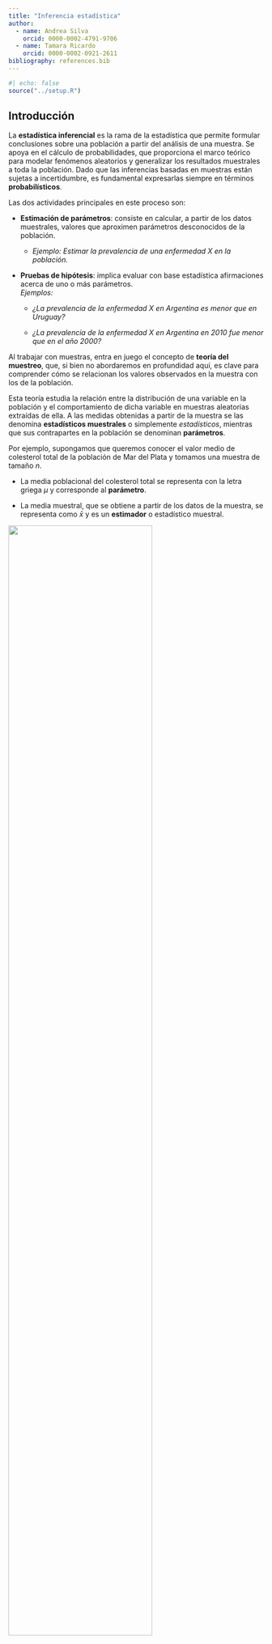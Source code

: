 ```yaml
---
title: "Inferencia estadística"
author: 
  - name: Andrea Silva
    orcid: 0000-0002-4791-9706
  - name: Tamara Ricardo
    orcid: 0000-0002-0921-2611
bibliography: references.bib
---
```


```r
#| echo: false
source("../setup.R")
```

## Introducción

La **estadística inferencial** es la rama de la estadística que permite formular conclusiones sobre una población a partir del análisis de una muestra. Se apoya en el cálculo de probabilidades, que proporciona el marco teórico para modelar fenómenos aleatorios y generalizar los resultados muestrales a toda la población. Dado que las inferencias basadas en muestras están sujetas a incertidumbre, es fundamental expresarlas siempre en términos **probabilísticos**.

Las dos actividades principales en este proceso son:

-   **Estimación de parámetros**: consiste en calcular, a partir de los datos muestrales, valores que aproximen parámetros desconocidos de la población.

    -   *Ejemplo: Estimar la prevalencia de una enfermedad X en la población.*

-   **Pruebas de hipótesis**: implica evaluar con base estadística afirmaciones acerca de uno o más parámetros.\
    *Ejemplos:*

    -   *¿La prevalencia de la enfermedad X en Argentina es menor que en Uruguay?*

    -   *¿La prevalencia de la enfermedad X en Argentina en 2010 fue menor que en el año 2000?*

Al trabajar con muestras, entra en juego el concepto de **teoría del muestreo**, que, si bien no abordaremos en profundidad aquí, es clave para comprender cómo se relacionan los valores observados en la muestra con los de la población.

Esta teoría estudia la relación entre la distribución de una variable en la población y el comportamiento de dicha variable en muestras aleatorias extraídas de ella. A las medidas obtenidas a partir de la muestra se las denomina **estadísticos muestrales** o simplemente *estadísticos*, mientras que sus contrapartes en la población se denominan **parámetros**.

Por ejemplo, supongamos que queremos conocer el valor medio de colesterol total de la población de Mar del Plata y tomamos una muestra de tamaño $n$.

-   La media poblacional del colesterol total se representa con la letra griega $\mu$ y corresponde al **parámetro**.

-   La media muestral, que se obtiene a partir de los datos de la muestra, se representa como $\bar{x}$ y es un **estimador** o estadístico muestral.

![](images/poblacion_muestra.svg){fig-align="center" width="75%"}

La **distribución muestral de un estadístico** es la distribución de todos los valores posibles que ese estadístico puede tomar al calcularse en muestras aleatorias del mismo tamaño extraídas de una misma población. Este concepto es central en la inferencia estadística, ya que permite cuantificar la incertidumbre asociada a las estimaciones.

Para comprender mejor qué es una distribución muestral y cómo se construye, pueden ver la siguiente videoclase:

➡️ [**Distribuciones Muestrales**](https://youtu.be/UgWW88s5vYQ)

Como construir una distribución muestral puede resultar muy laborioso cuando la población es grande, y directamente imposible si es infinita, se suelen utilizar aproximaciones basadas en la toma de un gran número de muestras aleatorias del mismo tamaño.

## Intervalos de Confianza (IC)

Una forma eficaz de abordar la inferencia estadística es a través de los **intervalos de confianza (IC)**, ya que, aunque son procedimientos inferenciales, están estrechamente vinculados con la estadística descriptiva.

Supongamos que queremos estimar la **media de colesterol** de la población de Mar del Plata. Sería inviable medir el colesterol de cada habitante, por lo que optamos por tomar una muestra de, por ejemplo, 100, 200 o 300 individuos (más adelante veremos cómo determinar el tamaño adecuado de la muestra). Debemos recordar que diferentes muestras producirán en general medias diferentes. Existe, por tanto, un grado de incertidumbre asociado. Si hiciéramos una estimación puntual, obtendríamos un solo valor, pero sin información sobre su variabilidad. No sabríamos qué tan cerca o lejos está nuestra estimación ($\bar{x}$) de la verdadera media poblacional ($\mu$).

El **intervalo de confianza** proporciona un rango de valores dentro del cual se espera que se encuentre el valor verdadero del parámetro poblacional, con un cierto nivel de confianza. A diferencia de la estimación puntual que proporciona un único valor numérico, el intervalo consta de dos valores entre los cuales se supone está contenido el parámetro estimado. Entonces, el intervalo de confianza puede expresarse como:

$$ IC = estimador~puntual \pm (coeficiente~de~confiabilidad) * (error~ estandar) $$

donde:

-   **Estimador puntual**:

    -   Para la media poblacional ($\mu$), se toma la media muestral($\bar{x}$).

    -   Para una proporción de la población ($p$), se toma la proporción muestral ($\hat{p}$).

-   **Coeficiente de confiabilidad:** Se relaciona con el nivel de confianza deseado (por ejemplo, 90%, 95% o 99%), y se expresa como $1 - \alpha$, es decir la probabilidad de que el parámetro se encuentre dentro del IC. Recordemos que el nivel de significancia ($\alpha$) es la probabilidad de que el parámetro no se halle dentro del IC y es un valor generalmente pequeño (por ejemplo, 0.1, 0.05 o 0.01) expresado como probabilidad o porcentaje (por ejemplo, 10%, 5% o 1%).

-   **Error estándar (SE):** Representa la variabilidad de la distribución muestral. Por ejemplo, para la media el error estándar se calcula como la raíz cuadrada de la varianza de la distribución muestral:

    $$ 
    SE = \frac{\sigma}{\sqrt{n}} 
    $$

    Donde $\sigma$ es la desviación estándar poblacional y $n$ el tamaño de la muestra. Si se estima un IC para una proporción, el error estándar es:

    $$ 
    SE = \sqrt{\frac{\hat{p}(1 - \hat{p})}{n}} 
    $$

El proceso se fundamenta en el Teorema del Límite Central (TCL), que establece que, para muestras suficientemente grandes, la distribución de $\bar{x}$ es aproximadamente normal, con media $\mu$ y varianza $\sigma^2/n$. Así, la variable tipificada:

$$ 
Z = \frac{\bar{x}-\mu}{\sigma} 
$$

sigue una distribución normal estándar (media 0 y desviación estándar 1), lo que permite calcular probabilidades y construir el IC.

En cualquier distribución normal:

-   Entre $\mu \pm \sigma$ se encuentra el 68% de los datos.

-   Entre $\mu \pm 2\sigma$ se encuentra el 95%.

-   Entre $\mu \pm 3\sigma$ se encuentra el 99%.

El siguiente gráfico ilustra lo explicado anteriormente:

```r
#| echo: false 
# Define región crítica 
crit_n <- limitRange <- function(fun, min, max) {   
  function(x) {     
    y <- fun(x)     
    y[x < min  |  x > max] <- NA     
    return(y)   
  }}  

# Gráfico base 
g1 <- tibble(x = c(-4, 4)) |>    
  
  # plot     
  ggplot(mapping = aes(x = x)) +      
  # curva normal  
  stat_function(fun = dnorm, linewidth = .8, color = pal[1]) +      
  # Región crítica 95%   
  geom_vline(xintercept = -1.96, lty = 2) +      
  geom_vline(xintercept = 1.96, lty = 2) +      
  # Tema   
  theme_minimal() +    
  theme(axis.text.x = element_text(face = "bold",                                     size = 11,                                    
                                   angle = 60))  
## Gráfico región crítica 
g1 +   
  # Sombreado   
  stat_function(fun = crit_n(dnorm, min = -1, max = 1),     
                geom = "area",      
                fill = pal[2],     
                alpha = 0.4) +      
  
  # Región crítica 68%   
  annotate(geom = "text",            
           label = "68%",            
           x = 0, y = .2) +      
  geom_vline(xintercept = -1, lty = 2) +      
  geom_vline(xintercept = 1, lty = 2) +     
  
  # Región crítica 95%    
  annotate(geom = "text",            
           label = "95%",            
           x = 0, y = .475) +      
  
  annotate("segment", x = -1.96, xend = 1.96, y = .45,     
           arrow = arrow(type = "closed",                    
                         ends = "both",                   
                         length = unit(.1, "inches"))) +    
  
  # Región crítica 99%   
  annotate(geom = "text",            
           label = "99%",            
           x = 0, y = .55) +      
  annotate("segment", x = -2.58, xend = 2.58, y = .525,      
           arrow = arrow(type = "closed",                   
                         ends = "both",                   
                         length = unit(.1, "inches"))) +
  
  geom_vline(xintercept = -2.58, lty = 2) +     
  geom_vline(xintercept = 2.58, lty = 2) +      
  
  # Etiquetas   
  scale_x_continuous(breaks = c(-Inf, -2.58, -1.96, -1,                                  0, 1, 1.96, 2.58, Inf),                     
                     labels = c("",                                 
                                expression(mu - 2.58 * sigma),  
                                expression(mu - 1.96 * sigma),  
                                expression(mu - sigma),           
                                expression(mu),           
                                expression(mu + sigma),       
                                expression(mu + 1.96 * sigma),                                 
                                expression(mu + 2.58 * sigma),  
                                "")) +     
  # Títulos   
  labs(x = "", y = "")
```

Sabemos que, independientemente de la localización de los valores, aproximadamente el **95%** de los valores posibles de $\bar{x}$ en la distribución muestral estarán a menos de dos desviaciones estándar de la media $\mu$. Es decir, el intervalo $\mu \pm 2\sigma$ contendrá el **95%** de los valores posibles de $\bar{x}$.

Supongamos que formamos intervalos a partir de todos los posibles valores de $\bar{x}$, calculados a partir de todas las muestras posibles de tamaño $n$ tomadas de la población de interés. Esto generará una gran cantidad de intervalos de la forma $\mu \pm  2\sigma$, todos con la misma amplitud, centrados en torno a una $\mu$ desconocida.

Aproximadamente el **95%** de estos intervalos tendrán sus centros dentro del intervalo $\mu \pm  2\sigma$. Cada uno de estos intervalos, que se encuentran dentro de $\mu \pm  2\sigma$, puede contener el valor verdadero de $\mu$.

```r
#| echo: false
# Gráfico
g1 + 
  # Región crítica 95% 
  annotate(geom = "text",            
           label = "(1 - alpha) == 0.95",           
           parse = T,            
           x = 0, y = .2) + 
  
  # x1   
  geom_vline(xintercept = 1, 
             lty = 3, 
             color = pal[2]) +     
  
  # x3   
  geom_vline(xintercept = 1.25, 
             lty = 3, 
             color = pal[3]) +      
  
  # x5   
  geom_vline(xintercept = 1.75, 
             lty = 3, 
             color = pal[4]) +      
  
  # mu   
  geom_vline(xintercept = 0, 
             lty = 2) + 
  
  # x2   
  geom_vline(xintercept = -1.5, 
             lty = 3, 
             color = pal[5]) +      
  
  # x4   
  geom_vline(xintercept = -1.25, 
             lty = 3, 
             color = pal[6]) + 
  
  # Anotaciones texto   
  annotate("segment", x = -1.96, xend = 0, y = .05,
           arrow = arrow(type = "closed", 
                         ends = "both",   
                         length = unit(.1, "inches"))) +    
  
  annotate(geom = "text",            
           label = expression(2*sigma*bar(x)),  
           x = -1, y = .075) +         
  
  annotate("segment", x = 1.96, xend = 0, y = .05,     
           arrow = arrow(type = "closed",                    
                         ends = "both",                   
                         length = unit(.1, "inches"))) +    
  
  annotate(geom = "text",            
           label = expression(2*sigma*bar(x)),            
           x = 1, y = .075) +       
  
  # Etiquetas   
  scale_x_continuous(breaks = c(-Inf, -1.96, -1.5, -1.25, 0, 
                                1, 1.25, 1.75, 1.96, Inf),   
                     labels = c("",
                                expression(alpha/2),  
                                expression(bar(x)[2]),  
                                expression(bar(x)[4]),  
                                expression(mu),  
                                expression(bar(x)[1]),
                                expression(bar(x)[3]),  
                                expression(bar(x)[5]),
                                expression(alpha/2), 
                                "")) +      
  
  # Títulos   
  labs(x = expression(bar(x)), y = "")
```

Finalmente, y basándonos en las propiedades de la distribución Normal, se puede deducir la expresión del IC:

$$ 
P(Z_{\alpha/2} < Z_{1-\alpha/2)} = 1 - \alpha 
$$ Reemplazando $Z$:

$$ 
P(Z_{\alpha/2} < \frac{\bar{x} - \mu}{\frac{\sigma}{\sqrt{n}}} < Z_{(1-\alpha/2)}) = 1-\alpha   
$$

Reordenando, la expresión del IC para la media queda:

$$ 
\bar{x} - Z_{\alpha/2}\sqrt{\frac{\sigma^2}{n}} < \mu < \bar{x} + Z_{\alpha/2}\frac{\sigma^2}{n}   
$$

### ¿Cómo se interpreta un IC?

Si hubiésemos tomado múltiples muestras del mismo tamaño de la población, en al menos $100 * (1 − \alpha)\%$ de las ocasiones el intervalo calculado contendría el parámetro poblacional real. Es decir, un IC al 95% implica que, a largo plazo, el 95% de los intervalos obtenidos a partir de muestras repetidas incluirán el valor verdadero del parámetro.

El producto del coeficiente de confiabilidad y el error estándar se denomina **precisión de la estimación** y es el componente responsable de la amplitud del IC. Recordemos que la fórmula general para construir un intervalo de confianza era:

$$ IC = estimador~puntual \pm (coeficiente~de~confiabilidad) * (error~ estandar) $$

Para el caso de la media:

-   **Aumento de la confiabilidad:** Si se incrementa el nivel de confianza, el coeficiente (por ejemplo, pasando de 1.96 a un valor mayor) aumenta, lo que a su vez incrementa la amplitud del IC.

-   **Reducción del error estándar:** Si se fija la confiabilidad (por ejemplo, al 95%), para disminuir la amplitud del IC es necesario reducir el error estándar. Dado que el error estándar de la media es:

    $$ SE = \frac{\sigma}{\sqrt{n}} $$

    y considerando que $\sigma$ es constante, la única forma de disminuir el error estándar es aumentando el tamaño muestral ($n$).

Surge entonces la pregunta: **¿qué tan grande debe ser** $n$?\
La respuesta dependerá de $\sigma$, del nivel de significación ($\alpha$) y de la amplitud deseada para el IC. La relación es:

$$ Amplitud = Z \frac{\sigma}{\sqrt{n}} \Longrightarrow n = \frac{Z^2\sigma^2}{Amplitud^2} \quad (Z = 1.96~si~\alpha = 0.05) $$

(En la práctica, $\sigma$ generalmente no se conoce, así que se usa su estimación muestral).

La expresión del error estándar varía según el parámetro a estimar. Hemos visto el caso de la media; si lo que se desea es calcular un IC para una proporción, recordemos que, para muestras grandes, la distribución de las proporciones de la muestra es aproximadamente normal de acuerdo con el TCL. En este caso:

-   La media de la distribución es la proporción real $p$

-   La varianza es $p(1-p)/n$, lo que nos lleva a que el error estándar es:

$$ 
SE = \sqrt{\frac{\hat{p}(1-\hat{p})}{n}}      
$$

y el IC para la proporción se expresa como:

$$ \hat{p} - Z_{1-\alpha/2}\sqrt{\frac{\hat{p}(1-\hat{p})}{n}} < p < \hat{p} + Z_{1-\alpha/2}\sqrt{\frac{\hat{p}(1-\hat{p})}{n}}  $$

Dado que un intervalo de confianza implica una declaración probabilística, su cálculo se fundamenta en las distribuciones muestrales de los estimadores y en el correspondiente error estándar. Aunque las fórmulas pueden parecer complejas, los paquetes estadísticos (como R) realizan estos cálculos automáticamente. Lo fundamental es comprender en qué depende la amplitud del IC (nivel de confianza, error estándar y tamaño muestral) y cómo cada uno de estos componentes influye en la precisión de la estimación.

Para profundizar y visualizar simulaciones sobre estos conceptos, pueden explorar recursos interactivos como:

➡️ [**Viendo la teoría: Una introducción visual a probabilidad y estadística**](https://seeing-theory.brown.edu/frequentist-inference/es.html#section2)

Además, existe un ejemplo práctico de cálculo de IC para la media utilizando la distribución $t$ de Student en el siguiente enlace:

➡️ [**Intervalos de confianza con R**](https://cballejo.github.io/R_Epi_Avanzada/Unidad2/IC/)

## Test de hipótesis

Aunque los estudios de corte transversal no se diseñan originalmente con grupos de comparación, en aquellos de carácter más analítico es frecuente establecer comparaciones. Por ejemplo, pueden surgir preguntas como:

> *¿La prevalencia de la enfermedad es mayor en mujeres, en determinados grupos etarios o en una provincia específica?*

Con esto en mente, revisaremos las herramientas que permiten comparar grupos mediante test o contrastes de hipótesis. El propósito de estos test es ofrecer al investigador una herramienta para tomar decisiones sobre la población a partir de la información obtenida en una muestra.

Antes de adentrarnos en la parte estadística, es importante distinguir entre dos tipos de hipótesis:

-   **Hipótesis de investigación:** Es la conjetura o suposición que motiva la investigación.

-   **Hipótesis estadística:** Es aquella que puede ser evaluada mediante técnicas estadísticas apropiadas.

En este texto nos centraremos en aclarar aspectos relativos a las hipótesis estadísticas, asumiendo que las hipótesis de investigación ya han sido discutidas previamente por los investigadores. Describiremos brevemente el razonamiento subyacente a estos test.

Los contrastes de hipótesis parten de una **hipótesis nula**, la cual afirma que los dos grupos comparados son iguales o, en otras palabras, que las diferencias observadas se deben únicamente al azar. Como ya se ha mencionado, la variabilidad intrínseca de cualquier muestra impide que la diferencia entre grupos sea exactamente cero.

El método estadístico nos permite cuantificar la diferencia entre grupos asumiendo que, si repitiésemos el experimento infinitas veces obtenemos todas las posibles muestras del tamaño indicado a partir de nuestras poblaciones (*distribución muestral*), las diferencias entre grupos "iguales" se distribuirían conforme a una curva teórica. Basándonos en las propiedades de esta distribución, podemos determinar un valor límite que comprende, por ejemplo, el 95% o el 99% de las diferencias esperadas. Si la diferencia observada entre las muestras supera este valor límite, se considera excesiva para ser atribuible al azar y, por tanto, se rechaza la hipótesis nula. Por el contrario, si la diferencia cae dentro del área del 95%, se concluye que la diferencia encontrada podría atribuirse al azar, y no habría evidencia que nos permita rechazar la hipótesis nula. En estos casos decimos que los grupos "no son diferentes" pero no "son iguales", ya que la variabilidad inherente impide probar una igualdad exacta.

Los contrastes de hipótesis se realizan generalmente bajo las siguientes condiciones:

-   Se asume a priori que la ley de distribución de la población es conocida.

-   Se extrae una muestra aleatoria de dicha población.

El conjunto de estas técnicas de inferencia se denomina **técnicas paramétricas**. Sin embargo, existen otros métodos, denominados **técnicas no paramétricas** o contrastes de distribuciones libres, que no requieren estimar parámetros ni suponer una ley de probabilidad específica para la población. Algunos de estos métodos serán desarrollados más adelante en este módulo.

Es importante señalar que los contrastes de hipótesis se utilizan no solo en estudios transversales, sino con mayor frecuencia en diseños en los que *a priori* existen grupos de comparación, como en estudios de casos y controles, cohortes, ensayos clínicos, entre otros. Desarrollaremos aquí la teoría que los sustenta y los utilizaremos a lo largo de todo el curso.

### Estructura del test de hipótesis

Los componentes básicos de cualquier test de contraste de hipótesis son:

-   **Hipótesis nula** ($H_0$): Afirma que no existe diferencia entre los grupos que se comparan, es decir, que las variaciones observadas se deben únicamente al azar.

-   **Hipótesis alternativa** ($H_1$): Es la conjetura o suposición que plantea el investigador, estableciendo que sí existe una diferencia entre los grupos. Generalmente es complementaria de la $H_0$.

-   **Estadístico de prueba**: Es el valor calculado a partir de los datos muestrales que se utiliza para tomar la decisión sobre la $H_0$. Cada tipo de problema tiene un estadístico adecuado, cuya magnitud, al compararse con su distribución muestral (por ejemplo, la distribución normal estándar en el caso del estadístico $Z$), permite determinar si las diferencias observadas son atribuibles al azar.

-   **Valor crítico o Región crítica**: La región crítica se establece en función del nivel de significación ($\alpha$) y consiste en el conjunto de valores extremos del estadístico de prueba que, de ser alcanzados, llevarían a rechazar la $H_0$. Todos los posibles valores del estadístico se ubican en el eje horizontal de la gráfica de su distribución, y la región crítica delimita aquellos valores que son muy poco probables bajo la hipótesis nula.

    ```r
    #| echo: false
    ## Define región crítica
    crit_n <- limitRange <- function(fun, min, max) {
      function(x) {
        y <- fun(x)
        y[x < min  |  x > max] <- NA
        return(y)
      }}

    ## Gráfico base
    g1 <- tibble(x = c(-4, 4)) |> 
      
      ggplot(mapping = aes(x = x)) +
      
      # Curva normal
      stat_function(fun = dnorm, size = 1) +
      
      # línea mu
      geom_vline(xintercept = 0) +
      
      # Tema
      labs(x = NULL, y = NULL) +
      theme_minimal() +
      theme(axis.text.x = element_text(face = "bold", 
                                       size = 11))

    ## Gráfico región crítica
    g1 + 
      # Sombreado
      stat_function(fun = crit_n(dnorm, min = 1.645, max = Inf), 
                    geom = "area", 
                    fill = pal[2], alpha = 0.7) +
      
      # Región crítica
      annotate(geom = "text", 
               label = "zona de rechazo", x = 3, y = .1) +
      
      # Líneas región crítica
      geom_vline(xintercept = 1.645, lty = 2) +
      
      
      # Etiquetas
      scale_x_continuous(breaks = c(-Inf, 0, 1.645, Inf),
                         labels = c("", "", "valor crítico",""))
    ```

    La regla de decisión es la siguiente:

    -   Si el valor del estadístico de prueba calculado a partir de la muestra cae en la región crítica, se rechaza la $H_0$​ y se concluye que las diferencias observadas son **estadísticamente significativas**.
    -   Si el valor no cae en la región crítica, no se rechaza la $H_0$​; esto indica que las diferencias entre lo observado y lo esperado pueden explicarse por el azar. Es decir, **no son estadísticamente significativas**.

-   **Nivel de significación** ($\alpha$): Es la probabilidad de cometer un error tipo I, es decir, rechazar $H_0$ cuando es verdadera. Este valor, elegido por el investigador (comúnmente 5% o 1%), determina el límite entre la región de no rechazo y la región crítica.

-   **Valor *p***: Es una medida de qué tan probable son los resultados de la muestra, considerando que $H_0$ sea verdadera.

    -   Un valor $p$ muy pequeño indica que es muy poco probable obtener los resultados observados para el estadístico muestral si $H_0$ fuese cierta, por lo que debemos rechazarla.

    -   Esto significa que si el valor $p \leq \alpha$, es posible rechazar $H_0$; mientras que si $p > \alpha$, no es posible rechazar la hipótesis nula.

    Por ejemplo, si en un test de contraste de dos proporciones se obtiene un estadístico $Z= 3,034$ y un valor $p = 0.0024$, esto significa que la probabilidad de obtener un valor de $Z$ de 3.034 o mayor, suponiendo que $H_0$ es cierta, es del 0.24%. Dado que este valor es mucho menor que un nivel de significación del 5% (o incluso del 1%), se rechaza $H_0$ y se concluye que la diferencia observada es estadísticamente significativa. En otras palabras, si bajo un supuesto dado, la probabilidad de un suceso observado particular es excepcionalmente pequeña, concluimos que el supuesto probablemente es incorrecto (*regla del suceso infrecuente*).

### Tipos de contrastes

Los contrastes de hipótesis se clasifican según la forma de la hipótesis alternativa ($H_1$). Esta clasificación determina si la prueba es **unilateral** de cola izquierda o derecha) o **bilateral** (de dos colas). Siendo las colas de la distribución las regiones extremas limitadas por los valores críticos.

#### Test de cola izquierda

La hipótesis alternativa plantea que la media del primer grupo es significativamente **menor** que la del segundo:

$$
H_1: \mu_1 < \mu_2
$$

La región crítica se encuentra en el extremo izquierdo de la distribución. Todo el área crítica tiene un tamaño $\alpha$ con un valor crítico de $-1,645$.

```r
#| echo: false
# Test cola izquierda
tibble(x = c(-4, 4)) |> 
  
  # Plot  
  ggplot(mapping = aes(x = x)) +
  
  # Curva normal
  stat_function(fun = dnorm, linewidth = 1) +
  
  # Sombreado
  stat_function(fun = crit_n(dnorm, min = -1.645, max = Inf),
                geom = "area", 
                fill = pal[4], 
                alpha = 0.4) +
  
  stat_function(fun = crit_n(dnorm, min = -Inf, max = -1.645), 
                geom = "area", 
                fill = pal[2], 
                alpha = 0.7) +
  
  # Región crítica
  annotate(geom = "text", 
           label = "Rechazo H0\n α = 0,05",
           x = -3, 
           y = .1) +
  
  # Líneas región crítica
  geom_vline(xintercept = -1.645, lty = 2) +
  
  scale_x_continuous(breaks = c(-Inf, -1.645, 0, Inf)) +
  
  # Títulos
  labs(x = "Z-score", y = "") +
  
  # Tema
  theme_minimal() + 
  
  theme(axis.text = element_text(face = "bold", size = 12))
```

#### Test de cola derecha

La hipótesis alternativa establece que la media del primer grupo es significativamente **mayor** que la del segundo:

$$ H_1: \mu_1 > \mu_2 $$

La región crítica se concentra en el extremo derecho de la distribución y toda el área crítica tiene un tamaño $\alpha$ con un valor crítico de $1,645$.

```r
#| echo: false
# Test cola derecha
tibble(x = c(-4, 4)) |> 
  
  # Plot  
  ggplot(mapping = aes(x = x)) +
  
  # Curva normal
  stat_function(fun = dnorm, linewidth = 1) +
  
  # Sombreado
  stat_function(fun = crit_n(dnorm, min = -Inf, max = 1.645),
            geom = "area", 
            fill = pal[4], 
            alpha = 0.4) +
  
  stat_function(fun = crit_n(dnorm, min = 1.645, max = Inf), 
            geom = "area", 
            fill = pal[2], 
            alpha = 0.7) +
  
  # Región crítica
  annotate(geom = "text", 
           label = "Rechazo H0\n α = 0,05",
           x = 3, 
           y = .1) +
  
  # Líneas región crítica
  geom_vline(xintercept = 1.645, lty = 2) +
  
  scale_x_continuous(breaks = c(-Inf, 1.645, 0, Inf)) +
  
  # Títulos
  labs(x = "Z-score", 
   y = "") +
  
  # Tema
  theme_minimal() + 
  
  theme(axis.text = element_text(face = "bold", size = 12))
```

#### Pruebas bilaterales

La hipótesis alternativa afirma que existen diferencias entre los grupos, **sin especificar la dirección**:

$$
H_1: \mu_1 \neq \mu_2
$$

La región crítica se divide entre ambos extremos de la distribución, con valores críticos de $\pm 1,96$. El nivel de significación total ($\alpha$) se reparte en partes iguales entre las dos colas ($\alpha/2$ en cada una), lo que implica un 2,5% de probabilidad en cada cola si $H_0$ es verdadera.

```r
#| echo: false
# Test 2 colas
tibble(x = c(-4, 4)) |> 
  
  # Plot  
  ggplot(mapping = aes(x = x)) +
  
  # Curva normal
  stat_function(fun = dnorm, 
                linewidth = 1) +
  
  # Sombreado centro
  stat_function(fun = crit_n(dnorm, min = -1.96, max = 1.96),
                geom = "area", 
                fill = pal[4], 
                alpha = 0.4) +
  
  # Sombreado región crítica
  stat_function(fun = crit_n(dnorm, min = -Inf, max = -1.96), 
                geom = "area", 
                fill = pal[2], 
                alpha = 0.7) +
  
  stat_function(fun = crit_n(dnorm, min = 1.96, max = Inf), 
                geom = "area", 
                fill = pal[2], 
                alpha = 0.7) +
  
  # Texto región crítica
  annotate(geom = "text", 
           label = "Rechazo H0\n α = 0,025",
           x = -3, 
           y = .1) +
  
  annotate(geom = "text",
           label = "Rechazo H0\n α = 0,025",
           x = 3, 
           y = .1) +
  
  # Líneas región crítica
  geom_vline(xintercept = -1.96, lty = 2) +
  
  geom_vline(xintercept = 1.96, lty = 2) +
  
  scale_x_continuous(breaks = c(-Inf, -1.96, 0, 1.96, Inf)) +
  
  # Títulos
  labs(x = "Z-score", 
       y = ""
       ) +
  
  theme_minimal() + 
  theme(axis.text = element_text(face = "bold", size = 12))
```

### Errores

Al utilizar el razonamiento de los contrastes de hipótesis, existen dos tipos principales de errores que podemos cometer:

-   **Error tipo I** ($\alpha$): Ocurre cuando el investigador rechaza la hipótesis nula ($H_0$) siendo esta verdadera en la población y se concluye erróneamente que existe una diferencia cuando en realidad no la hay. Se suele eligir un valor pequeño de $\alpha$ (0.01, 0.05 y 0.10) para hacer que la probabilidad de rechazo de $H_0$ sea pequeña.

-   **Error tipo II (**$\beta$): Ocurre cuando el investigador no rechaza la $H_0$ siendo esta falsa en la población, es decir, se falla en detectar una diferencia real. Generalmente $\beta$ es mayor que $\alpha$, pero su valor real se desconoce en la práctica.

Es importante notar que, una vez que se realiza el procedimiento de prueba, no es posible saber con certeza si se ha cometido alguno de estos errores, ya que se desconoce el verdadero estado de la realidad. Sin embargo, al fijar un $\alpha$ pequeño, se busca asegurar que, en caso de rechazar la $H_0$, la probabilidad de haber cometido un error Tipo I sea baja.

En resumen, al interpretar los resultados de un test de hipótesis:

-   **Si se rechaza la** $H_0$: se asume que la probabilidad de haber cometido un error Tipo I es baja (debido al valor pequeño de $\alpha$).

-   **Si no se rechaza la** $H_0$: se desconoce el riesgo real de un error Tipo II, pero es importante tener en cuenta que, en muchas situaciones, este riesgo es mayor que el de un error Tipo I.

La tabla que se presenta a continuación resume las posibles situaciones a las que nos enfrentamos con los test de hipótesis:

```r
#| echo: false
# Datos
tibble(
  " " = c("H0 es cierta",
         "H0 es falsa"),
  "No rechazar H0" = c("Correcto (1-α)",
                       "Error tipo II (β)"),
  "Rechazar H0" = c("Error tipo I (α)",
                    "Correcto (1-β)")
) |> 
  
  # Tabla
  kbl_format() |> 
  column_spec(1, background = "#2f2e4e", color = "white", bold = TRUE)
```

Para quienes están familiarizados con el ámbito del diagnóstico, existe una clara analogía entre los falsos positivos y falsos negativos en las pruebas diagnósticas y, respectivamente, el error Tipo I y el error Tipo II en los contrastes de hipótesis.

Hemos discutido el significado de $\alpha$ (error Tipo I); ahora veamos qué implica $\beta$. Recordemos que el error Tipo II es análogo a los falsos negativos de las pruebas diagnósticas: es la probabilidad de no detectar una diferencia cuando, en realidad, ésta existe. En otras palabras, $\beta$ es la probabilidad de no rechazar la hipótesis nula ($H_0$​) siendo esta falsa.

A diferencia de $\alpha$ que se fija en un único valor y es determinado por el investigador, $\beta$ varía según el valor real del parámetro en estudio. Por ejemplo, si consideramos la hipótesis nula $H_0: \mu_1 - \mu_2 = 0$, habrá un valor de $\beta$ para cada posible diferencia entre $\mu_1$​ y $\mu_2$ cuando el valor real no sea cero. La probabilidad de detectar correctamente una diferencia real - es decir, de obtener un resultado estadísticamente significativo cuando la diferencia existe- se denomina **potencia estadística** y se expresa como $1-\beta$.

Los contrastes de hipótesis no son exclusivos de los estudios transversales; por el contrario, su uso es más común en estudios analíticos que involucran grupos de comparación, tales como estudios de casos y controles, cohortes o ensayos clínicos. Por ejemplo, en un ensayo clínico que evalúa dos tratamientos, la potencia estadística refleja la capacidad del estudio para identificar un efecto real del tratamiento.

Es deseable que la potencia del estudio sea lo mayor posible, ya que esto incrementa la probabilidad de detectar diferencias verdaderas. Sin embargo, no es posible minimizar ambos errores simultáneamente ya que al disminuir $\alpha$ (es decir, al ser más exigentes para rechazar la $H_0$​), $\beta$ tiende a aumentar, y viceversa. En los contrastes, la hipótesis privilegiada es $H_0$ que solo será rechazada cuando la evidencia de su falsedad supere el umbral del $1-\alpha$. Esto significa que, a menos que la evidencia en contra de $H_0$ sea muy significativa, se opta por no rechazarla. Lo ideal a la hora de definir un test es encontrar un compromiso entre $\beta$ y $\alpha$.

```r
#| echo: false
tibble(x = c(-6, 6)) |> 
  
  ggplot(mapping = aes(x = x)) +
  
  # Curva normal H0
  stat_function(fun = dnorm, 
                size = 1, aes(color = "H0")) +
  
  # Curva normal H1
  stat_function(fun = dnorm, args = list(mean = 2, sd = 1),
                size = 1, aes(color = "H1")) +
  
  # Línea vertical
  geom_vline(xintercept = 1, lty = 2) +
  
  # Anotación de alfa
  annotate("text", 
           x = 3, 
           y = 0.05, 
           label = "paste('Riesgo ', alpha)", 
           parse = T) +
  
  annotate(geom = "segment",
            arrow = arrow(type = "closed",
                          length = unit(.1, "inches")),
           x = 3, xend = 2,
           y = 0.045, yend = 0.01) +
 
  # Anotación de beta
  annotate(geom = "text",
           x = -1, y = 0.05,
           label = "paste('Riesgo ', beta)",
           parse = T) +
  
   annotate(geom = "segment",
            arrow = arrow(type = "closed",
                          length = unit(.1, "inches")),
           x = -1, xend = 0,
           y = 0.045, yend = 0.01) +
  
  # Etiquetas
  annotate(geom = "text",
           x = 5, y = 0.3,
           label = "Test de una sola cola: \n B > A \n (Z = 1.645)") +
  
  # Breaks eje X
  scale_x_continuous(breaks = c(-Inf, 0, 2, Inf),
                     labels = c("", 
                                expression(1 - alpha),
                                expression(1 - beta),
                                "")) +
  # Colores
  scico::scale_color_scico_d(palette = "tokyo", end = .75) +
  
  # Tema
  labs(x = NULL, y = NULL) +
  theme_minimal() +
  theme(axis.text.x = element_text(face = "bold", size = 11),
        legend.title = element_blank())
```

Mientras que para tests bilaterales:

```r
#| echo: false
tibble(x = c(-7, 7)) |> 
  
  ggplot(mapping = aes(x = x)) +
  
  # Curva normal H0
  stat_function(fun = dnorm, 
                size = 1, aes(color = "H0")) +
  
  # Curva normal H1
  stat_function(fun = dnorm, args = list(mean = 3, sd = 1),
                size = 1, aes(color = "H1")) +
  
  stat_function(fun = dnorm, args = list(mean = -3, sd = 1),
                size = 1, aes(color = "H1")) +
  
  # Área de superposición entre H0 y H1 (media = 3)
  stat_function(
    fun = function(x) {
      pmin(dnorm(x), dnorm(x, mean = 3, sd = 1))
    },
    geom = "area",
    fill = pal[7], alpha = 0.5) +
  
  # Área de superposición entre H0 y H1 (media = -3)
  stat_function(
    fun = function(x) {
      pmin(dnorm(x), dnorm(x, mean = -3, sd = 1))
    },
    geom = "area",
    fill = pal[7], alpha = 0.5) +
  
  # Líneas verticales
  geom_vline(xintercept = -2.5, lty = 2) +
  
  geom_vline(xintercept = 2.5, lty = 2) +
  
  # Anotación de beta izq
  annotate(geom = "text",
           x = -4, y = 0.05,
           label = "paste('Riesgo ', beta)",
           parse = T) +

   annotate(geom = "segment",
            arrow = arrow(type = "closed",
                          length = unit(.1, "inches")),
           x = -3, xend = -1,
           y = 0.045, yend = 0.01) +
  
  # Anotación de beta der
  annotate(geom = "text",
           x = 4, y = 0.05,
           label = "paste('Riesgo ', beta)",
           parse = T) +

   annotate(geom = "segment",
            arrow = arrow(type = "closed",
                          length = unit(.1, "inches")),
           x = 3, xend = 1,
           y = 0.045, yend = 0.01) +
  
  # Anotación de alfa izq
  annotate(geom = "text",
           x = -4, y = 0.025,
           label = "paste('Riesgo ', alpha)",
           parse = T) +

   annotate(geom = "segment",
            arrow = arrow(type = "closed",
                          length = unit(.1, "inches")),
           x = -3.5, xend = -2.75,
           y = 0.02, yend = 0.01) +
  
  # Anotación de alfa der
  annotate(geom = "text",
           x = 4, y = 0.025,
           label = "paste('Riesgo ', alpha)",
           parse = T) +

   annotate(geom = "segment",
            arrow = arrow(type = "closed",
                          length = unit(.1, "inches")),
           x = 3.5, xend = 2.75,
           y = 0.02, yend = 0.01) +

  # Etiquetas
  annotate(geom = "text",
           x = 5, y = 0.3,
           label = "B > A \n (Z = 1.96)") +
  
  annotate(geom = "text",
           x = -5, y = 0.3,
           label = "B < A \n (Z = -1.96)") +

  # Breaks eje X
  scale_x_continuous(breaks = c(-Inf, -3, 3, Inf),
                     labels = c("",
                                expression(alpha/2 == 0.025),
                                expression(alpha/2 == 0.025),
                                "")) +
  # Colores
  scico::scale_color_scico_d(palette = "tokyo", end = .75) +
  
  # Tema
  labs(x = NULL, y = NULL) +
  theme_minimal() +
  theme(axis.text.x = element_text(face = "bold", size = 11),
        legend.title = element_blank())
```

Finalmente, podemos decir que la potencia estadística ofrece un segundo mecanismo de seguridad en un contraste de hipótesis. Es como contar con una protección adicional en la toma de decisiones: si solo dispusiéramos del nivel de significación ($\alpha$), tendríamos menos garantías. Al incorporar la potencia ($1-\beta$) agregamos un segundo control. Por ello, en un contraste no basta con tener un valor *p* pequeño; también se necesita una potencia alta, que en la práctica suele fijarse en un 80% (es decir, $1 - \beta = 0.8$).\
Por otro lado, cuando existe una diferencia real —o un efecto real de una terapia, o una verdadera diferencia entre dos fármacos—, la **magnitud** de ese efecto influye en la facilidad para detectarlo. Los efectos grandes son más fáciles de identificar que los pequeños. Para estimar la potencia de una prueba, debemos especificar el **efecto mínimo** que valga la pena identificar.

La potencia de un test estadístico depende de tres factores que actúan de manera interrelacionada:

-   El **riesgo de error** que se tolerará al rechazar la hipótesis de ausencia de efecto o diferencia ($\alpha$).

-   La **dimensión de la diferencia** que se desea identificar en relación con la variabilidad en las poblaciones.

-   El **tamaño de la muestra**.

Del mismo modo que en un problema de estimación se necesita una idea de la magnitud a estimar y del error aceptable para definir el tamaño de la muestra, en un contraste de hipótesis se requiere conocer el **tamaño del efecto** que se quiere detectar. Así, el tamaño muestral se determina en función del nivel de confianza y de la potencia de la prueba, además de otros aspectos relacionados con el diseño y la prueba estadística elegida.

En epidemiología, una de las situaciones más frecuentes al diseñar un estudio es el cálculo del tamaño muestral para un **nivel de confianza del 95%** y una **potencia del 80%**, que, como se mencionó, es un nivel de potencia alto y que además permite manejar un $\alpha$ relativamente bajo. El lenguaje **R** cuenta con diversas funciones para **calcular y visualizar** la relación entre tamaño muestral, potencia, tamaño del efecto y nivel de confianza, facilitando el diseño de estudios con un adecuado balance entre la probabilidad de detectar diferencias reales y la de controlar errores estadísticos.

Por ejemplo, la función `pwr.t.test()` del paquete `pwr` [@pwr], calcula la potencia para pruebas $t$ de Student de medias (para una muestra, dos muestras y muestras pareadas), basado en el tamaño de la muestra, el nivel de confianza y el tamaño de efecto:

```r
#| eval: false
pwr.t.test(n, d, sig.level = 0.05, power, type, alternative)
```

Donde:

-   `n`: Número de observaciones para cada grupo.

-   `d`: tamaño de efecto ($d$ de Cohen) - diferencia (estandarizada) entre grupos.

    > *Nota:* La $d$ de Cohen representa las desviaciones estándar que separan dos o más grupos. Por ejemplo: $d_{Cohen} = 0.5$ representa que la diferencia entre grupo experimental y muestral es de media desviación estándar. Cohen sugirió (provisoriamente) que 0.2 es un tamaño de efecto pequeño, 0.5 es mediano y 0.8 es grande,

-   `sig.level`: nivel de significación (probabilidad del error de tipo I).

-   `power`: potencia del test (1 menos la probabilidad del error tipo II).

-   `type`: tipo de test (`"two.sample"`, `"one.sample"`, `"paired"`).

-   `alternative`: palabra que especifica la hipotesis alternativa, debe ser `"two.sided"` (predeterminado), `"greater"` or `"less"`.

La función se ejecuta incorporando todos los argumentos obligatorios (`d`,`n`, `power` y `sig.level`) menos el que se quiere calcular. En ese caso se iguala a `NULL` o se omite.

Supongamos que queremos conocer el tamaño de la muestra para detectar diferencias en la media de la hemoglobina glicosilada entre dos grupos de pacientes con tratamientos de control de la diabetes distintos. Aceptamos un nivel de efecto convencional de una pequeña desviación ($d_{Cohen} = 0.2$), una potencia del 80% y una significación habitual de 0,05.

Cargamos el paquete requerido:

```r
library(pwr)
```

Calculamos el tamaño de muestra:

```r
pwr.t.test(d = 0.2, 
           power = 0.8,
           sig.level = 0.05, 
           type = "two.sample", 
           alternative = "two.sided")
```

También podemos graficar la salida:

```r
pwr.t.test(d = 0.2, 
           power = 0.8,
           sig.level = 0.05, 
           type = "two.sample", 
           alternative = "two.sided") |> 
  plot()
```

Observamos que, si por ejemplo tomásemos una muestra de 300 individuos por grupo, la potencia del estudio con ese tamaño de efecto y nivel de significación del 0,05 sería aproximadamente de 68%.

### ¿Qué test se debe aplicar en cada caso?

Hemos discutido la mecánica general de los test de hipótesis. Ahora, nos centraremos en orientarnos sobre qué test aplicar en cada situación. Aunque existe un desarrollo teórico detrás de cada caso, aquí nos quedaremos con ciertas reglas prácticas.

Para sistematizar los contrastes de hipótesis, es útil responder dos preguntas fundamentales:

-   **¿Qué tipo de variable dependiente tengo?**\
    La variable resultado puede ser cuantitativa, cualitativa, de tiempo hasta un evento, etc.

-   **¿Qué se está comparando?**\
    Esto se traduce en evaluar el tipo de experimento: ¿se comparan dos grupos o más? ¿Son muestras independientes o relacionadas (por ejemplo, medidas en el mismo grupo antes y después de una intervención)?

#### Variable resultado cuantitativa

Cuando la variable de interés es cuantitativa, la comparación de grupos generalmente se traduce en comparar las medias de dichos grupos. En este contexto, se deben responder una tercera pregunta y es si dicha variable se *distribuye normalmente*, porque si no fuera así, debemos recurrir a los contrastes *no paramétricos*.

> En la [**siguiente sección**](04_normalidad_heterocedasticidad.qmd) detallaremos las pruebas de normalidad y heterogeneidad de varianzas y su aplicación en R.

Por ejemplo, para comparar dos grupos se plantearía:

-   $H_0: \mu_1 = \mu_2$ (o su equivalente $\mu_1 - \mu_2 = 0$)
-   $H_1: \mu_1 \neq \mu_2$ (contraste bilateral) o bien $\mu_1 < \mu_2$ o $\mu_1 > \mu_2$ (contrastes unilaterales).

Se calcula el estadístico de prueba (por ejemplo, $t$ de Student o $Z$, según el tamaño de la muestra y si se conoce la varianza poblacional), se determina la región de rechazo y, finalmente, si $p < \alpha$ rechazo $H_0$ y si $p >  \alpha$ no rechazo $H_0$.

A continuación presentamos un esquema que sirve de guía para potenciales situaciones:

```dot
//| echo: false
digraph G {
    rankdir = LR
    node [shape = box, style = filled, fontname = "Calibri", color = none]

    n1 [label = "Variable respuesta \n cuantitativa", 
    fillcolor = "#1B0D33", 
    fontcolor = "white"]
    
    A [label = "Comparación de grupos", 
    fillcolor = "#65394C",
    fontcolor = "white"]
    
    B [label = "Distribución normal", 
    fillcolor = "#65394C",
    fontcolor = "white"]
    
    C [label = "Comparación antes y después \n de un tratamiento", 
    fillcolor = "#94CB78"]
    
    D [label = "Distribución normal", 
    fillcolor = "#94CB78"]
    
    b1[label = "t de Student", 
    fillcolor = "grey", 
    fontcolor = "white"]
    
    b2[label = "Mann-Whitney",
    fillcolor = "grey", 
    fontcolor = "white"]
    
    b3[label = "ANOVA", 
    fillcolor = "grey", 
    fontcolor = "white"]
    
    b4[label = "Kruskal-Wallis",
    fillcolor = "grey", 
    fontcolor = "white"]
    
    d1[label = "t de Student \n (datos apareados)",
    fillcolor = "grey", 
    fontcolor = "white"]
    
    d2[label = "Wilcoxon",
    fillcolor = "grey", 
    fontcolor = "white"]
    
    d3[label = "ANOVA \n (medidas repetidas)", 
    fillcolor = "grey", 
    fontcolor = "white"]
    
    d4[label = "Friedman",
    fillcolor = "grey", 
    fontcolor = "white"]
    
    n1 -> A -> B
    n1 -> C -> D
    B -> b1 [label = "Si (2 grupos)"]
    B -> b2 [label = "No (2 grupos)"]
    B -> b3 [label = "Si (3+ grupos)"]
    B -> b4 [label = "No (3+ grupos)"]
    
    D -> d1[label = "Si (mismo grupo)"]
    D -> d2[label = "No (mismo grupo)"]
    D -> d3[label = "Si (2+ grupos)"]
    D -> d4[label = "No (2+ grupos)"]

}
```

Hay algo más que los estadísticos nos “obligan” a considerar en el caso que compare medias independientes y se haya verificado la normalidad de la distribución, y se trata de considerar si las varianzas de las poblaciones que comparo son iguales o diferentes. El algoritmo de resolución es el siguiente:

```dot
//| echo: false
digraph G {
    # rankdir=LR;
    node [shape = box, style = filled, fontname = "Calibri", color = none]

    A [label = "Comparo medias", 
    fillcolor = "#1B0D33", 
    fontcolor = "white"]
    
    B [label = "Muestras independientes", 
    fillcolor = "#65394C", 
    fontcolor = "white"]
    
    C [label = "Muestras pareadas", 
    fillcolor = "#94CB78", 
    fontcolor = "black"]
    
    b1 [label = "Varianzas conocidas",
    fillcolor = "#65394C", 
    fontcolor = "white"]
    
    b2 [label = "Prueba Z (normal)",
    fillcolor = "#65394C", 
    fontcolor = "white"]
    
    b3 [label = "Prueba t", 
    fillcolor = "#65394C", 
    fontcolor = "white"]
    
    c1 [label = "Mismo tamaño de muestra", 
    fillcolor = "#94CB78", 
    fontcolor = "black"]
    
    c2 [label = "Prueba t", 
    fillcolor = "#94CB78", 
    fontcolor = "black"]

    A -> B
    A -> C

    B -> b1
    b1 -> b2 [label = "Sí"]
    b1 -> b3 [label = "No"]

    C -> c1
    c1 -> c2
}
```

Cuando trabajamos con muestras independientes, a menudo nos encontramos en el escenario de *varianzas desconocidas*. Esto nos obliga a realizar, de manera previa, un test de homogeneidad de varianzas para determinar si se puede asumir que son iguales o si, por el contrario, difieren. La razón es que, aunque se utiliza el estadístico $t$ de Student para comparar las medias, su cálculo y la forma en que se distribuye varían en función de si las varianzas de los grupos son iguales o no.

#### Variable resultado cualitativa

Cuando la variable dependiente es cualitativa (categórica), como por ejemplo Enfermo (Sí/No) o Expuesto (Sí/No), la comparación de grupos no se basa en medias, sino en **proporciones**. Para ello, se utilizan pruebas estadísticas específicas según el número de grupos y el diseño del estudio.

A continuación, presentamos una guía análoga a la anterior:

```dot
//| echo: false
digraph G {
    # rankdir = LR
    node [shape = box, style = filled, fontname = "Calibri", color = none]

    n1 [label = "Variable respuesta \n cualitativa", 
    fillcolor = "#1B0D33", 
    fontcolor = "white"]
    
    A [label = "Comparación de grupos", 
    fillcolor = "#65394C", 
    fontcolor = "white"]
    
    B [label = "n > 30 y frecuencia \n por grupo >= 5",
    fillcolor = "#65394C", 
    fontcolor = "white"]
    
    C [label = "Comparación antes y después \n de un tratamiento", 
    fillcolor = "#94CB78"]
    
    D [label = "Mismo grupo \n (dos categorías)", 
    fillcolor = "#94CB78"]
    
    E [label = "Varios grupos \n (n >= 4 y k >= 24)",
    fillcolor = "#94CB78"]
    
    b1[label = "test de proporciones/ \n Chi-cuadrado", 
    fillcolor = "grey", 
    fontcolor = "white"]
    
    b2[label = "test exacto de Fisher", 
    fillcolor = "grey", 
    fontcolor = "white"]
    
    d1[label = "Mc Nemar", 
    fillcolor = "grey", 
    fontcolor = "white"]
    
    e1[label = "Cochrane Q", 
    fillcolor = "grey",
    fontcolor = "white"]
    
    n1 -> A -> B
    B -> b1 [label = "Si (2+ grupos)"]
    B -> b2 [label = "No (2+ grupos)"]
    n1 -> C 
    C -> D -> d1
    C -> E -> e1
    
}
```

## Ejemplo práctico en R

En el archivo "`bebe1.txt`" se encuentran datos de una muestra aleatoria de los pesos al nacer de 186 bebés cuyas madres no consumieron cocaína durante el embarazo. En el archivo "`bebe2.txt`" se encuentran datos de una muestra aleatoria de 190 bebés cuyas madres consumieron cocaína durante el embarazo. Nos interesa conocer el peso promedio al nacer de los bebés de la primer base de datos y, de acuerdo a estos resultados, saber si el consumo de cocaína afecta el peso que tiene un bebé al nacer.

Podemos resolver la primer parte manualmente:

$$ 
IC = \bar{x} \pm Z_{1-\alpha/2}\frac{\sigma}{\sqrt{n}} 
$$

donde:

-   media ($\bar{x}$): 3103 gramos

-   desvío estándar ($\sigma$): 696

-   número de observaciones ($n$): 186

$$ 
IC = 3103 \pm 2,57\frac{696}{\sqrt{186}} = 3103 \pm 131,16 
$$ $$ 
IC = 2971,85 - 3234,15
$$

El peso medio al nacer de los bebés oscila entre 2971,85 y 3234,15 gramos ($\alpha = 0,99$).

Para resolver las preguntas en R, comenzaremos cargando los paquetes necesarios:

```r
library(tidyverse)
library(dlookr)
```

Cargamos los datos:

```r
datos1 <- read_csv2("datos/bebe1.txt")

datos2 <- read_csv2("datos/bebe2.txt")
```

La función `t.test()` del paquete `base` utiliza la distribución $t$ *de Student*:

```r
t.test(datos1,
       conf.level = 0.99)
```

Los IC producidos son similares a los calculados manualmente.

Para comparar los datos de los bebés de madres que consumieron cocaína, debemos realizar un test de comparación de medias para dos poblaciones independientes. Para ello, comenzamos por chequear normalidad:

```r
shapiro.test(datos1$peso)

datos1 |> 
  plot_normality()

shapiro.test(datos2$peso)

datos2 |> 
  plot_normality()
```

Se cumple con el supuesto de normalidad, ahora procedemos a comparar varianzas usando la función `var.test()`:

```r
var.test(datos1$peso, datos2$peso)
```

Como las varianzas son iguales, aplicamos un $t$ test para comparar medias de dos poblaciones independientes con varianzas iguales planteando un contraste bilateral:

$$
H_0: \mu_1 = \mu_2 \\
H_1: \mu_1 \neq \mu_2
$$

```r
t.test(x = datos1$peso, 
       y = datos2$peso, 
       alternative = "two.sided", 
       var.equal = TRUE)
```

O también podríamos plantear un contraste unilateral, si consideramos que nuestra hipótesis de trabajo es que el peso de los bebés de madres que no consumen cocaína es mayor que aquellos de madres que sí consumen.

$$
H_0: \mu_1 = \mu_2 \\
H_1: \mu_1 > \mu_2 \quad ó \quad \mu_1 - \mu_2 > 0
$$

```r
t.test(x = datos1$peso, 
       y = datos2$peso, 
       alternative = "greater",
       var.equal = TRUE)
```

Concluimos que los pesos de los bebés hijos de madres que no consumen cocaína es significativamente mayor respecto de los hijos de madres que sí la consumen.

### Inferencia sobre una población

En algunas situaciones, además de obtener intervalos de confianza para estimar parámetros como la media o la proporción poblacional, también puede ser de interés realizar contrastes de hipótesis sobre un valor específico de referencia. Este tipo de análisis se denomina **inferencia sobre una población** y permite evaluar si un parámetro poblacional es significativamente diferente de un valor dado.

Un caso común en epidemiología y medicina es el estudio de la eficacia de un tratamiento. Supongamos que queremos evaluar si un nuevo fármaco reduce la presión arterial en pacientes con un determinado síndrome. Se sabe que, en ausencia de tratamiento, la presión arterial media en estos pacientes es de **165 mmHg**. Para investigar el efecto del fármaco, se administra a un grupo de **15 pacientes** y se mide su presión arterial después del tratamiento.

Queremos evaluar si la presión arterial media en pacientes tratados con el nuevo fármaco es **significativamente menor** que la presión arterial histórica de 165 mmHg:

-   $H_0: \mu = 165~mmHg$

-   $H_1: \mu < 165~mmHg$

Este es un **contraste unilateral a la izquierda**, ya que buscamos evidencia de que el tratamiento reduce la presión arterial.

Cargamos los datos:

```r
enfermos <- read_csv2("datos/enfermos.txt")
```

Calculamos la media y el desvío estándar:

```r
enfermos  |> 
  summarise(media = mean(V1), 
            desvio = sd(V1))
```

Evaluamos normalidad:

```r
shapiro.test(enfermos$V1)
```

Este grupo de enfermos tratados con el nuevo fármaco tienen una media de aproximadamente `r mean(enfermos$V1)`, con un desvío de `r sd(enfermos$V1)`. Además, los datos cumplen con el supuesto de normalidad.

Realizamos la prueba de hipótesis para evaluar si este valor es significativamente menor a 165:

```r
t.test(x = enfermos$V1, 
       alternative = "less", 
       mu = 165, 
       conf.level = 0.95)
```

Dado que $p < 0.05$, rechazamos la hipótesis nula y concluimos que, con un nivel de confianza del 95%, el nuevo fármaco **reduce significativamente la presión arterial** en estos pacientes.

::: hidden
@rodríguez2018

@hernández-ávila2011

@rodríguez2003

@ríusdíaz2012

@daniel2002

@alvarez2007

@triola2018

@normangr1996

@glantzs2006

@epidat4

@base

@manitz2021

[@dlookr]

[@pwr]
:::
